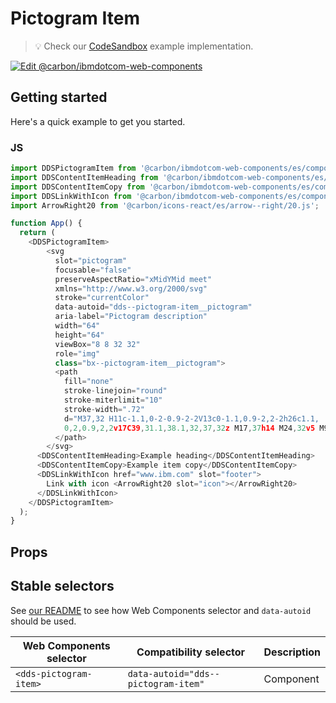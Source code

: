 
# Pictogram Item

> 💡 Check our
> [CodeSandbox](https://githubbox.com/carbon-design-system/carbon-for-ibm-dotcom/tree/v1/packages/web-components/examples/codesandbox/components-react/pictogram-item)
> example implementation.

[![Edit @carbon/ibmdotcom-web-components](https://codesandbox.io/static/img/play-codesandbox.svg)](https://githubbox.com/carbon-design-system/carbon-for-ibm-dotcom/tree/v1/packages/web-components/examples/codesandbox/components-react/pictogram-item)

## Getting started

Here's a quick example to get you started.

### JS

```javascript
import DDSPictogramItem from '@carbon/ibmdotcom-web-components/es/components-react/pictogram-item/pictogram-item';
import DDSContentItemHeading from '@carbon/ibmdotcom-web-components/es/components-react/content-item/content-item-heading.js';
import DDSContentItemCopy from '@carbon/ibmdotcom-web-components/es/components-react/content-item/content-item-copy.js';
import DDSLinkWithIcon from '@carbon/ibmdotcom-web-components/es/components-react/link-with-icon/link-with-icon';
import ArrowRight20 from '@carbon/icons-react/es/arrow--right/20.js';

function App() {
  return (
    <DDSPictogramItem>
        <svg
          slot="pictogram"
          focusable="false"
          preserveAspectRatio="xMidYMid meet"
          xmlns="http://www.w3.org/2000/svg"
          stroke="currentColor"
          data-autoid="dds--pictogram-item__pictogram"
          aria-label="Pictogram description"
          width="64"
          height="64"
          viewBox="8 8 32 32"
          role="img"
          class="bx--pictogram-item__pictogram">
          <path
            fill="none"
            stroke-linejoin="round"
            stroke-miterlimit="10"
            stroke-width=".72"
            d="M37,32 H11c-1.1,0-2-0.9-2-2V13c0-1.1,0.9-2,2-2h26c1.1,
            0,2,0.9,2,2v17C39,31.1,38.1,32,37,32z M17,37h14 M24,32v5 M9,27h30">
          </path>
        </svg>
      <DDSContentItemHeading>Example heading</DDSContentItemHeading>
      <DDSContentItemCopy>Example item copy</DDSContentItemCopy>
      <DDSLinkWithIcon href="www.ibm.com" slot="footer">
        Link with icon <ArrowRight20 slot="icon"></ArrowRight20>
      </DDSLinkWithIcon>
    </DDSPictogramItem>
  );
}
```

## Props

<Props of={PropTypesRef} />

## Stable selectors

See [our README](https://github.com/carbon-design-system/carbon-for-ibm-dotcom/tree/main/packages/web-components#stable-selectors-for-analytics-and-integratione2e-testing-in-web-components) to see how Web Components selector and `data-autoid` should be used.

| Web Components selector | Compatibility selector              | Description |
| ----------------------- | ----------------------------------- | ----------- |
| `<dds-pictogram-item>`  | `data-autoid="dds--pictogram-item"` | Component   |

<Description markdown={contributing} />

